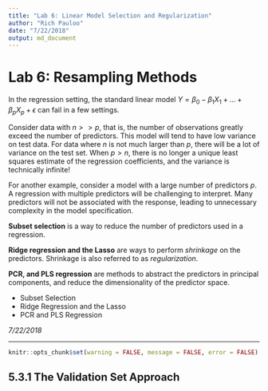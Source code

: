 ```yaml
---
title: "Lab 6: Linear Model Selection and Regularization"
author: "Rich Pauloo"
date: "7/22/2018"
output: md_document
---
```


# Lab 6: Resampling Methods

In the regression setting, the standard linear model $Y = \beta_0 - \beta_1X_1 + ... + \beta_pX_p + \epsilon$ can fail in a few settings.  

Consider data with $n >> p$, that is, the number of observations greatly exceed the number of predictors. This model will tend to have low variance on test data. For data where $n$ is not much larger than $p$, there will be a lot of variance on the test set. When $p > n$, there is no longer a unique least squares estimate of the regression coefficients, and the variance is technically infinite!  

For another example, consider a model with a large number of predictors $p$. A regression with multiple predictors will be challenging to interpret. Many predictors will not be associated with the response, leading to unnecessary complexity in the model specification.  

**Subset selection** is a way to reduce the number of predictors used in a regression.  

**Ridge regression and the Lasso** are ways to perform *shrinkage* on the predictors. Shrinkage is also referred to as *regularization*.  

**PCR, and PLS regression** are methods to abstract the predictors in principal components, and reduce the dimensionality of the predictor space.  

* Subset Selection  
* Ridge Regression and the Lasso  
* PCR and PLS Regression  

*7/22/2018*  

***  

```r
knitr::opts_chunk$set(warning = FALSE, message = FALSE, error = FALSE)
```

## 5.3.1 The Validation Set Approach

